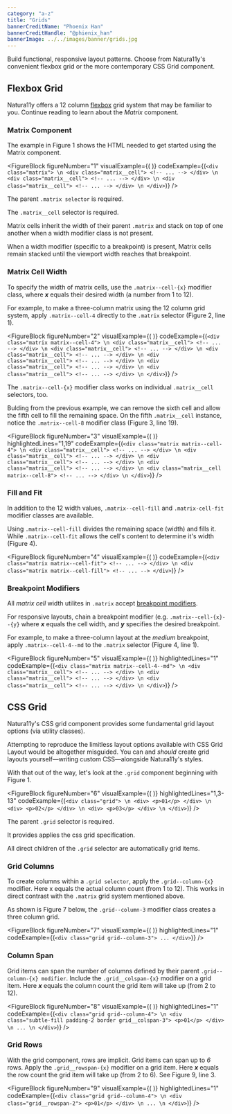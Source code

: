 ```yaml
---
category: "a-z"
title: "Grids"
bannerCreditName: "Phoenix Han"
bannerCreditHandle: "@phienix_han" 
bannerImage: ../../images/banner/grids.jpg
---
```



<TextBlock>

Build functional, responsive layout patterns. Choose from Natura11y's convenient flexbox grid or the more contemporary CSS Grid component.

</TextBlock>

<Divider id="matrix-flexbox-grid" />

<TextBlock>

## Flexbox Grid

Natura11y offers a 12 column <a href="https://developer.mozilla.org/en-US/docs/Learn/CSS/CSS_layout/Flexbox" target="_blank">flexbox</a> grid system that may be familiar to you. Continue reading to learn about the *Matrix* component.

</TextBlock>

<MatrixExample />

<TextBlock>

### Matrix Component

The example in Figure 1 shows the HTML needed to get started using the Matrix component.

</TextBlock>

<FigureBlock
    figureNumber="1"
    visualExample={(
        <MatrixStack />
    )}
    codeExample={(`
        <div class="matrix"> \n
            <div class="matrix__cell">
                <!-- ... -->
            </div> \n
            <div class="matrix__cell">
                <!-- ... -->
            </div> \n
            <div class="matrix__cell">
                <!-- ... -->
            </div> \n
        </div>
    `)}
/>

<TableLineDescBlock targetFigure="1">

<TableLineDescRow lines="1">

The parent `.matrix selector` is required.

</TableLineDescRow>

<TableLineDescRow lines="3">

The `.matrix__cell` selector is required.

Matrix cells inherit the width of their parent `.matrix` and stack on top of one another when a width modifier class is not present.

When a width modifier (specific to a breakpoint) is present, Matrix cells remain stacked until the viewport width reaches that breakpoint.

</TableLineDescRow>

</TableLineDescBlock>

<TextBlock>

### Matrix Cell Width

To specify the width of matrix cells, use the `.matrix--cell-{x}` modifier class, where ***x*** equals their desired width (a number from 1 to 12).

For example, to make a three-column matrix using the 12 column grid system, apply `.matrix--cell-4` directly to the `.matrix` selector (Figure 2, line 1).

</TextBlock>

<FigureBlock
    figureNumber="2"
    visualExample={(
        <MatrixCellWidth />
    )}
    codeExample={(`
        <div class="matrix matrix--cell-4"> \n
            <div class="matrix__cell">
                <!-- ... -->
            </div> \n
            <div class="matrix__cell">
                <!-- ... -->
            </div> \n
            <div class="matrix__cell">
                <!-- ... -->
            </div> \n
            <div class="matrix__cell">
                <!-- ... -->
            </div> \n
            <div class="matrix__cell">
                <!-- ... -->
            </div> \n
            <div class="matrix__cell">
                <!-- ... -->
            </div> \n
        </div>
    `)}
/>

<TextBlock>

The `.matrix--cell-{x}` modifier class works on individual `.matrix__cell` selectors, too.

Bulding from the previous example, we can remove the sixth cell and allow the fifth cell to fill the remaining space. On the fifth `.matrix__cell` instance, notice the `.matrix--cell-8` modifier class (Figure 3, line 19).

</TextBlock>

<FigureBlock
    figureNumber="3"
    visualExample={(
        <MatrixCellWidthChild />
    )}
    highlightedLines="1,19"
    codeExample={(`
        <div class="matrix matrix--cell-4"> \n
            <div class="matrix__cell">
                <!-- ... -->
            </div> \n
            <div class="matrix__cell">
                <!-- ... -->
            </div> \n
            <div class="matrix__cell">
                <!-- ... -->
            </div> \n
            <div class="matrix__cell">
                <!-- ... -->
            </div> \n
            <div class="matrix__cell matrix--cell-8">
                <!-- ... -->
            </div> \n
        </div>
    `)}
/>

<TextBlock>

### Fill and Fit

In addition to the 12 width values, `.matrix--cell-fill` and `.matrix-cell-fit` modifier classes are available.

Using `.matrix--cell-fill` divides the remaining space (width) and fills it. While `.matrix--cell-fit` allows the cell's content to determine it's width (Figure 4).

</TextBlock>

<FigureBlock
    figureNumber="4"
    visualExample={(
        <MatrixFitAndFill />
    )}
    codeExample={(`
        <div class="matrix matrix--cell-fit">
            <!-- ... -->
        </div> \n
        <div class="matrix matrix--cell-fill">
            <!-- ... -->
        </div>
    `)}
/>

<TextBlock>

### Breakpoint Modifiers

All *matrix cell* width utilites in `.matrix` accept <a href="/docs/breakpoints/#breakpointModifiers">breakpoint modifiers</a>.

For responsive layouts, chain a breakpoint modifier (e.g. `.matrix--cell-{x}--{y}` where ***x*** equals the cell width, and ***y*** specifies the desired breakpoint.

For example, to make a three-column layout at the *medium* breakpoint, apply `.matrix--cell-4--md` to the `.matrix` selector (Figure 4, line 1).

</TextBlock>

<FigureBlock
    figureNumber="5"
    visualExample={(
        <MatrixCellWidthBreakpointModifiers />
    )}
    highlightedLines="1"
    codeExample={(`
        <div class="matrix matrix--cell-4--md"> \n
            <div class="matrix__cell">
                <!-- ... -->
            </div> \n
            <div class="matrix__cell">
                <!-- ... -->
            </div> \n
            <div class="matrix__cell">
                <!-- ... -->
            </div> \n
        </div>
    `)}
/>

<Divider id="cssGrid" />

<TextBlock>

## CSS Grid

Natura11y's CSS grid component provides some fundamental grid layout options (via utility classes).

</TextBlock>

<GridExample />

<TextBlock>

Attempting to reproduce the limitless layout options available with CSS Grid Layout would be altogether misguided. You can and *should* create grid layouts yourself—writing custom CSS—alongside Natura11y's styles.

With that out of the way, let's look at the `.grid` component beginning with Figure 1.

</TextBlock>

<FigureBlock
    figureNumber="6"
    visualExample={(
        <GridStack />
    )}
    highlightedLines="1,3-13"
    codeExample={(`
        <div class="grid"> \n
            <div>
                <p>01</p>
            </div> \n
            <div>
                <p>02</p>
            </div> \n
            <div>
                <p>03</p>
            </div> \n
        </div>
    `)}
/>

<TableLineDescBlock targetFigure="6">

<TableLineDescRow lines="1">

The parent `.grid` selector is required.

It provides applies the css grid specification.

</TableLineDescRow>

<TableLineDescRow lines="3-13">

All direct children of the `.grid` selector are automatically grid items.

</TableLineDescRow>

</TableLineDescBlock>

<TextBlock>

### Grid Columns

To create columns within a `.grid selector`, apply the `.grid--column-{x}` modifier. Here x equals the actual column count (from 1 to 12). This works in direct contrast with the `.matrix` grid system mentioned above.

As shown is Figure 7 below, the `.grid--column-3` modifier class creates a three column grid.

</TextBlock>

<FigureBlock
    figureNumber="7"
    visualExample={(
        <GridColumnWidth />
    )}
    highlightedLines="1"
    codeExample={(`
        <div class="grid grid--column-3">
            ...
        </div>
    `)}
/>

<TextBlock>

### Column Span

Grid items can span the number of columns defined by their parent `.grid--column-{x} modifier`. Include the `.grid__colspan-{x}` modifier on a grid item. Here ***x*** equals the column count the grid item will take up (from 2 to 12).

</TextBlock>

<FigureBlock
    figureNumber="8"
    visualExample={(
        <GridColumnSpan />
    )}
    highlightedLines="1"
    codeExample={(`
        <div class="grid grid--column-4"> \n
            <div class="subtle-fill padding-2 border grid__colspan-3">
                <p>01</p>
            </div> \n
            ... \n
        </div>
    `)}
/>

<TextBlock>

### Grid Rows

With the grid component, rows are implicit. Grid items can span up to *6* rows. Apply the `.grid__rowspan-{x}` modifier on a grid item. Here ***x*** equals the row count the grid item will take up (from 2 to 6). See Figure 9, line 3.

</TextBlock>

<FigureBlock
    figureNumber="9"
    visualExample={(
        <GridColumnSpan />
    )}
    highlightedLines="1"
    codeExample={(`
        <div class="grid grid--column-4"> \n
            <div class="grid__rowspan-2">
                <p>01</p>
            </div> \n
            ... \n
        </div>
    `)}
/>
